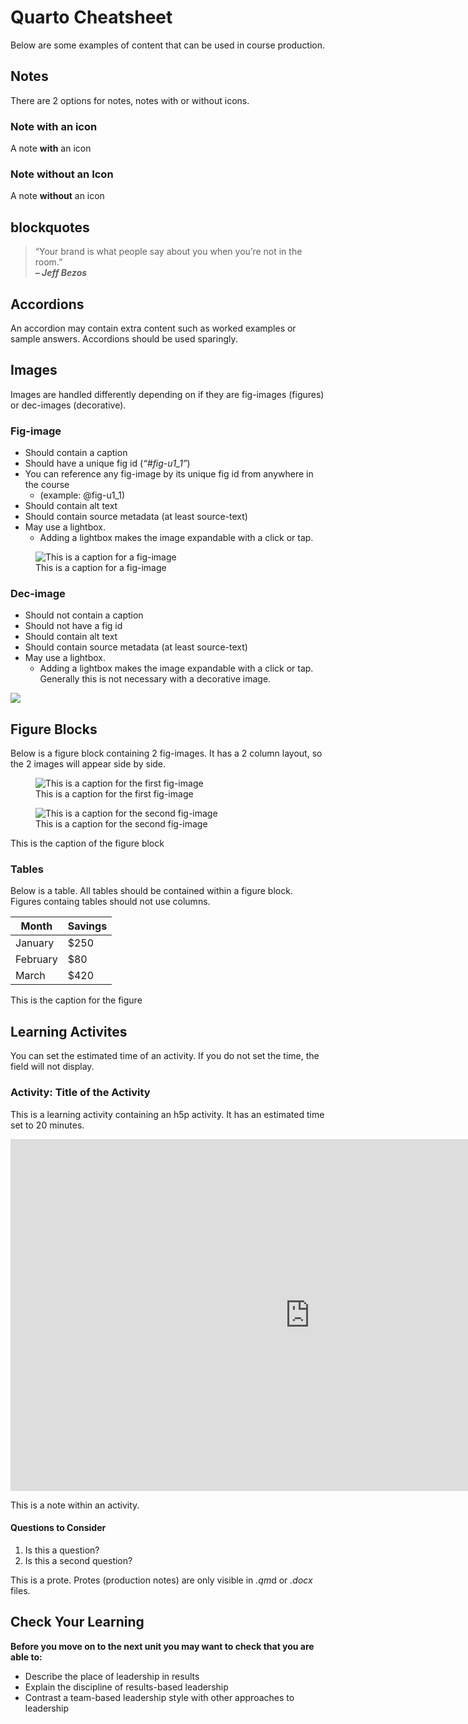 # Quarto Cheatsheet {.unnumbered}

Below are some examples of content that can be used in course production.

## Notes {.unnumbered}

There are 2 options for notes, notes with or without icons.

### Note with an icon {.unnumbered}

::: {.note icon="true"}
A note **with** an icon
:::

### Note without an Icon {.unnumbered}

::: note
A note **without** an icon
:::

## blockquotes {.unnumbered}

> "Your brand is what people say about you when you're not in the room."\
> ***-- Jeff Bezos***

## Accordions {.unnumbered}

::: {.accordion title="This is an Accordion."}
An accordion may contain extra content such as worked examples or sample answers. Accordions should be used sparingly.
:::

## Images {.unnumbered}

Images are handled differently depending on if they are fig-images (figures) or dec-images (decorative).

### Fig-image {.unnumbered}

-   Should contain a caption
-   Should have a unique fig id (*"#fig-u1_1"*)
-   You can reference any fig-image by its unique fig id from anywhere in the course
    -   (example: @fig-u1_1)
-   Should contain alt text
-   Should contain source metadata (at least source-text)
-   May use a lightbox.
    -   Adding a lightbox makes the image expandable with a click or tap.

![This is a caption for a fig-image](assets/cheatsheet/cat.jpg){#fig-u1_1 .lightbox fig-alt="Cat Sitting on a Wooden Table" source-text="Cat Sitting on a Wooden Table" source-link="https://www.pexels.com/photo/cat-sitting-on-a-wooden-table-12918996/" source-author="Jasmine Pang" source-author-link="https://www.pexels.com/@jasmine-pang-232852617/" source-copyright="2022, Jasmine Pang" source-license-text="Pexels License" source-license-link="https://www.pexels.com/license/"}

### Dec-image {.unnumbered}

-   Should not contain a caption
-   Should not have a fig id
-   Should contain alt text
-   Should contain source metadata (at least source-text)
-   May use a lightbox.
    -   Adding a lightbox makes the image expandable with a click or tap. Generally this is not necessary with a decorative image.

![](assets/cheatsheet/croissants.jpg){fig-alt="Delicious Fresh Croissants sitting on trays" source-text="Delicious Fresh Croissants" source-link="https://www.pexels.com/photo/delicious-fresh-croissants-at-sardinian-cafe-28871875/" source-author="Efrem Efre" source-author-link="https://www.pexels.com/@efrem-efre-2786187/" source-copyright="2024, Efrem Efre" source-license-text="Pexels License" source-license-link="https://www.pexels.com/license/"}

## Figure Blocks {.unnumbered}

Below is a figure block containing 2 fig-images. It has a 2 column layout, so the 2 images will appear side by side.

::: {#fig-block_u1_1 layout-ncol="2"}
![This is a caption for the first fig-image](assets/cheatsheet/tram.jpg){#fig-u1_2 .lightbox fig-alt="Red Tram" source-text="Vintage Red Tram on Streets of Prague" source-link="https://www.pexels.com/photo/vintage-red-tram-on-streets-of-prague-28999320/" source-author="Aakash Goel" source-author-link="https://www.pexels.com/@ohaakash/" source-copyright="2022, Aakash Goel" source-license-text="Pexels License" source-license-link="https://www.pexels.com/license/"}

![This is a caption for the second fig-image](assets/cheatsheet/livingroom.jpg){#fig-u1_3 .lightbox fig-alt="Modern living room interior with furniture and assorted plants" source-text="Modern living room interior" source-link="https://www.pexels.com/photo/modern-living-room-interior-with-furniture-and-assorted-plants-4740484/" source-author="Ksenia Chernaya" source-author-link="https://www.pexels.com/@kseniachernaya/" source-copyright="2020, Ksenia Chernaya" source-license-text="Pexels License" source-license-link="https://www.pexels.com/license/"}

This is the caption of the figure block
:::

### Tables {.unnumbered}

Below is a table. All tables should be contained within a figure block. Figures containg tables should not use columns.

::: {#fig-table_u1_1}
| Month    | Savings |
|----------|---------|
| January  | \$250   |
| February | \$80    |
| March    | \$420   |

This is the caption for the figure
:::

## Learning Activites {.unnumbered}

You can set the estimated time of an activity. If you do not set the time, the field will not display.

### Activity: Title of the Activity

:::: {.learning-activity time="20"}
This is a learning activity containing an h5p activity. It has an estimated time set to 20 minutes.

<iframe src="https://create.twu.ca/h5p/wp-admin/admin-ajax.php?action=h5p_embed&amp;id=612" width="958" height="563" frameborder="0" allowfullscreen="allowfullscreen" title="LDRS 662_Unit 1_4Rs">

</iframe>

```{=html}
<script src="https://create.twu.ca/h5p/wp-content/plugins/h5p/h5p-php-library/js/h5p-resizer.js" charset="UTF-8"></script>
```

::: note
This is a note within an activity.
:::

#### Questions to Consider {.unnumbered}

1.  Is this a question?
2.  Is this a second question?
::::

::: prote
This is a prote. Protes (production notes) are only visible in *.qm*d or *.docx* files.
:::

## Check Your Learning {.unnumbered}

::: check
**Before you move on to the next unit you may want to check that you are able to:**

-   Describe the place of leadership in results
-   Explain the discipline of results-based leadership
-   Contrast a team-based leadership style with other approaches to leadership
:::